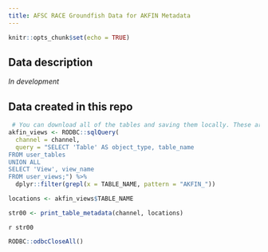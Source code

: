 ```yaml
---
title: AFSC RACE Groundfish Data for AKFIN Metadata
---
```


```r
knitr::opts_chunk$set(echo = TRUE)
```

## Data description

*In development*

## Data created in this repo

```r
 # You can download all of the tables and saving them locally. These are all of the new tables for you to look through:
akfin_views <- RODBC::sqlQuery(
  channel = channel,
  query = "SELECT 'Table' AS object_type, table_name
FROM user_tables
UNION ALL
SELECT 'View', view_name
FROM user_views;") %>% 
  dplyr::filter(grepl(x = TABLE_NAME, pattern = "AKFIN_"))

locations <- akfin_views$TABLE_NAME

str00 <- print_table_metadata(channel, locations)
```

`r str00`

```r
RODBC::odbcCloseAll()
```
